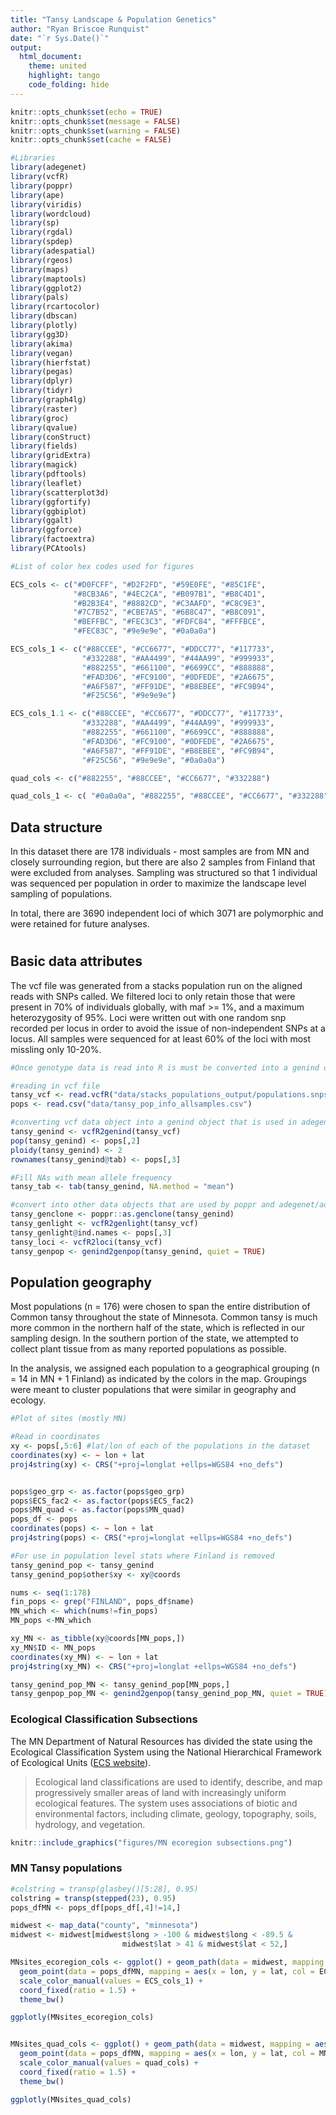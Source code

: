 ```yaml
---
title: "Tansy Landscape & Population Genetics"
author: "Ryan Briscoe Runquist"
date: "`r Sys.Date()`"
output: 
  html_document:
    theme: united
    highlight: tango
    code_folding: hide
---
```


```r
knitr::opts_chunk$set(echo = TRUE)
knitr::opts_chunk$set(message = FALSE)
knitr::opts_chunk$set(warning = FALSE)
knitr::opts_chunk$set(cache = FALSE)
```


```r
#Libraries
library(adegenet)
library(vcfR)
library(poppr)
library(ape)
library(viridis)
library(wordcloud)
library(sp)
library(rgdal)
library(spdep)
library(adespatial)
library(rgeos)
library(maps)
library(maptools)
library(ggplot2)
library(pals)
library(rcartocolor)
library(dbscan)
library(plotly)
library(gg3D)
library(akima)
library(vegan)
library(hierfstat)
library(pegas)
library(dplyr)
library(tidyr)
library(graph4lg)
library(raster)
library(groc)
library(qvalue)
library(conStruct)
library(fields)
library(gridExtra)
library(magick)
library(pdftools)
library(leaflet)
library(scatterplot3d)
library(ggfortify)
library(ggbiplot)
library(ggalt)
library(ggforce)
library(factoextra)
library(PCAtools)
```

```r

#List of color hex codes used for figures

ECS_cols <- c("#D0FCFF", "#D2F2FD", "#59E0FE", "#85C1FE", 
              "#8CB3A6", "#4EC2CA", "#B097B1", "#B8C4D1", 
              "#B2B3E4", "#8882CD", "#C3AAFD", "#C8C9E3", 
              "#7C7B52", "#CBE7A5", "#6B8C47", "#B8C091", 
              "#BEFFBC", "#FEC3C3", "#FDFC84", "#FFFBCE", 
              "#FEC83C", "#9e9e9e", "#0a0a0a")

ECS_cols_1 <- c("#88CCEE", "#CC6677", "#DDCC77", "#117733",
                "#332288", "#AA4499", "#44AA99", "#999933",
                "#882255", "#661100", "#6699CC", "#888888",
                "#FAD3D6", "#FC9100", "#0DFEDE", "#2A6675",
                "#A6F587", "#FF91DE", "#B8EBEE", "#FC9B94",
                "#F25C56", "#9e9e9e")

ECS_cols_1.1 <- c("#88CCEE", "#CC6677", "#DDCC77", "#117733",
                "#332288", "#AA4499", "#44AA99", "#999933",
                "#882255", "#661100", "#6699CC", "#888888",
                "#FAD3D6", "#FC9100", "#0DFEDE", "#2A6675",
                "#A6F587", "#FF91DE", "#B8EBEE", "#FC9B94",
                "#F25C56", "#9e9e9e", "#0a0a0a")

quad_cols <- c("#882255", "#88CCEE", "#CC6677", "#332288")

quad_cols_1 <- c( "#0a0a0a", "#882255", "#88CCEE", "#CC6677", "#332288")
```

## Data structure

In this dataset there are 178 individuals - most samples are from MN and closely surrounding region, but there are also 2 samples from Finland that were excluded from analyses. Sampling was structured so that 1 individual was sequenced per population in order to maximize the landscape level sampling of populations. 

In total, there are 3690 independent loci of which 3071 are polymorphic and were retained for future analyses. 

# {.tabset .tabset-pills}

## Basic data attributes 
The vcf file was generated from a stacks population run on the aligned reads with SNPs called. We filtered loci to only retain those that were present in 70% of individuals globally, with maf >= 1%, and a maximum heterozygosity of 95%. Loci were written out with one random snp recorded per locus in order to avoid the issue of non-independent SNPs at a locus. All samples were sequenced for at least 60% of the loci with most missling only 10-20%.


```r
#Once genotype data is read into R is must be converted into a genind object or other objects (e.g. genlight or genpop) to be useable by adegenet, adespatial, and poppr

#reading in vcf file
tansy_vcf <- read.vcfR("data/stacks_populations_output/populations.snps.vcf")
pops <- read.csv("data/tansy_pop_info_allsamples.csv")

#converting vcf data object into a genind object that is used in adegent and adespatial
tansy_genind <- vcfR2genind(tansy_vcf)
pop(tansy_genind) <- pops[,2]
ploidy(tansy_genind) <- 2
rownames(tansy_genind@tab) <- pops[,3]

#Fill NAs with mean allele frequency
tansy_tab <- tab(tansy_genind, NA.method = "mean")

#convert into other data objects that are used by poppr and adegenet/adespatial
tansy_genclone <- poppr::as.genclone(tansy_genind)
tansy_genlight <- vcfR2genlight(tansy_vcf)
tansy_genlight@ind.names <- pops[,3]
tansy_loci <- vcfR2loci(tansy_vcf)
tansy_genpop <- genind2genpop(tansy_genind, quiet = TRUE)

```

## Population geography {.tabset .tabset-pills}
Most populations (n = 176) were chosen to span the entire distribution of Common tansy throughout the state of Minnesota. Common tansy is much more common in the northern half of the state, which is reflected in our sampling design. In the southern portion of the state, we attempted to collect plant tissue from as many reported populations as possible.

In the analysis, we assigned each population to a geographical grouping (n = 14 in MN + 1 Finland) as indicated by the colors in the map. Groupings were meant to cluster populations that were similar in geography and ecology.
```r
#Plot of sites (mostly MN)

#Read in coordinates
xy <- pops[,5:6] #lat/lon of each of the populations in the dataset
coordinates(xy) <- ~ lon + lat
proj4string(xy) <- CRS("+proj=longlat +ellps=WGS84 +no_defs")


pops$geo_grp <- as.factor(pops$geo_grp)
pops$ECS_fac2 <- as.factor(pops$ECS_fac2)
pops$MN_quad <- as.factor(pops$MN_quad)
pops_df <- pops
coordinates(pops) <- ~ lon + lat
proj4string(pops) <- CRS("+proj=longlat +ellps=WGS84 +no_defs")

```


```r
#For use in population level stats where Finland is removed
tansy_genind_pop <- tansy_genind
tansy_genind_pop$other$xy <- xy@coords

nums <- seq(1:178)
fin_pops <- grep("FINLAND", pops_df$name)
MN_which <- which(nums!=fin_pops)
MN_pops <-MN_which

xy_MN <- as_tibble(xy@coords[MN_pops,])
xy_MN$ID <- MN_pops
coordinates(xy_MN) <- ~ lon + lat
proj4string(xy_MN) <- CRS("+proj=longlat +ellps=WGS84 +no_defs")

tansy_genind_pop_MN <- tansy_genind_pop[MN_pops,]
tansy_genpop_pop_MN <- genind2genpop(tansy_genind_pop_MN, quiet = TRUE)

```

### Ecological Classification Subsections
The MN Department of Natural Resources has divided the state using the Ecological Classification System using the National Hierarchical Framework of Ecological Units ([ECS website](https://www.dnr.state.mn.us/ecs/index.html)). 

>  Ecological land classifications are used to identify, describe, and map progressively smaller areas of land with increasingly uniform ecological features. The system uses associations of biotic and environmental factors, including climate, geology, topography, soils, hydrology, and vegetation.

```r

knitr::include_graphics("figures/MN ecoregion subsections.png")

```

### MN Tansy populations
```r
#colstring = transp(glasbey()[5:28], 0.95)
colstring = transp(stepped(23), 0.95)
pops_dfMN <- pops_df[pops_df[,4]!=14,]

midwest <- map_data("county", "minnesota")
midwest <- midwest[midwest$long > -100 & midwest$long < -89.5 &
                         midwest$lat > 41 & midwest$lat < 52,]

MNsites_ecoregion_cols <- ggplot() + geom_path(data = midwest, mapping = aes(x = long, y = lat, group = group), color = "gray") +
  geom_point(data = pops_dfMN, mapping = aes(x = lon, y = lat, col = ECS_SUBSEC, group = name), cex = 3) +
  scale_color_manual(values = ECS_cols_1) +
  coord_fixed(ratio = 1.5) +
  theme_bw()

ggplotly(MNsites_ecoregion_cols)


MNsites_quad_cols <- ggplot() + geom_path(data = midwest, mapping = aes(x = long, y = lat, group = group), color = "gray") +
  geom_point(data = pops_dfMN, mapping = aes(x = lon, y = lat, col = MN_quad, group = name), cex = 3) +
  scale_color_manual(values = quad_cols) +
  coord_fixed(ratio = 1.5) +
  theme_bw()

ggplotly(MNsites_quad_cols)
```

